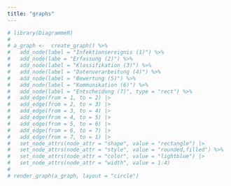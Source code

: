 ```yaml
---
title: "graphs"
---
```


```r
# library(DiagrammeR)
# 
# a_graph <-  create_graph() %>%
#   add_node(label = "Infektionsereignis (1)") %>%  
#   add_node(labe = "Erfassung (2)") %>%
#   add_node(label = "Klassifikation (3)") %>%
#   add_node(label = "Datenverarbeitung (4)") %>%
#   add_node(label = "Bewertung (5)") %>%
#   add_node(label = "Kommunikation (6)") %>%
#   add_node(label = "Entscheidung (7)", type = "rect") %>%
#   add_edge(from = 1, to = 2) |> 
#   add_edge(from = 2, to = 3) |> 
#   add_edge(from = 3, to = 4) |> 
#   add_edge(from = 4, to = 5) |> 
#   add_edge(from = 5, to = 6) |> 
#   add_edge(from = 6, to = 7) |> 
#   add_edge(from = 7, to = 1) |> 
#   set_node_attrs(node_attr = "shape", value = "rectangle") |> 
#   set_node_attrs(node_attr = "style", value = "rounded,filled") %>%
#   set_node_attrs(node_attr = "color", value = "lightblue") |> 
#   set_node_attrs(node_attr = "width", value = 1.4)
# 
# render_graph(a_graph, layout = "circle")  
```
